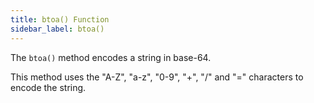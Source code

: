 ```yaml
---
title: btoa() Function
sidebar_label: btoa()
---
```


The `btoa()` method encodes a string in base-64.

This method uses the "A-Z", "a-z", "0-9", "+", "/" and "=" characters to encode the string.